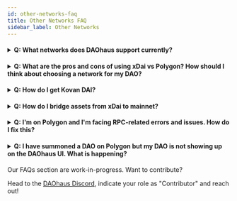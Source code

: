 ```yaml
---
id: other-networks-faq
title: Other Networks FAQ
sidebar_label: Other Networks
---
```


<h4>
  <details>
    <summary>Q: What networks does DAOhaus support currently?</summary>
    <p>&nbsp;</p>
    A: DAOhaus is currently on Mainnet, xDai and MATIC/Polygon.
  </details>
</h4>

<h4>
  <details>
    <summary>Q: What are the pros and cons of using xDai vs Polygon? How should I think about choosing a network for my DAO?</summary>
    <p>&nbsp;</p>
    A: Generally, you should choose the network that supports the tokens that your DAO would interact with most. As a rule of thumb, xDai tends to have higher DAO activity (e.g. even UberHaus - the governing body of DAOhaus), whereas Polygon tends to have more DeFi/Liquidity activity. 

Something we've observed on Polygon is that there are more RPC and gas estimation issues, as compared to xDai"
  </details>
</h4>

<h4>
  <details>
    <summary>Q: How do I get Kovan DAI?</summary>
    <p>&nbsp;</p>
    A: You can get Kovan ETH on https://gitter.im/kovan-testnet/faucet# and
    trade it for DAI on Uniswap (Kovan).
  </details>
</h4>

<h4>
  <details>
    <summary>Q: How do I bridge assets from xDai to mainnet?</summary>
    <p>&nbsp;</p>
    A: Currently, a cross-chain minion safe is still work-in-progress. Between
    xDai and mainnet, you can use this [xDai - Mainnet
    Bridge](https://bridge.xdaichain.com/)
  </details>
</h4>

<h4>
  <details>
    <summary>
      Q: I'm on Polygon and I'm facing RPC-related errors and issues. How do I
      fix this?
    </summary>
    <p>&nbsp;</p>
    A: You can replace the default RPC with
    `https://polygon-mainnet.infura.io/v3/[MY_KEY_HERE]` to minimise these
    issues
  </details>
</h4>


<h4>
  <details>
    <summary>
      Q: I have summoned a DAO on Polygon but my DAO is not showing up on the
      DAOhaus UI. What is happening?
    </summary>
    <p>&nbsp;</p>
    A: Once the transaction has went through, your DAO should have been
    summoned. From experience, the Polygon RPCs and Subgraphs tend to be
    congested, so you will need wait for your DAO to show up as 'Unregistered
    DAO' in your hub. From there, you can add in the metadata and set up your
    DAO.
  </details>
</h4>

Our FAQs section are work-in-progress. Want to contribute?

Head to the [DAOhaus Discord](https://discord.gg/bUd7HqMx), indicate your role as "Contributor" and reach out!
